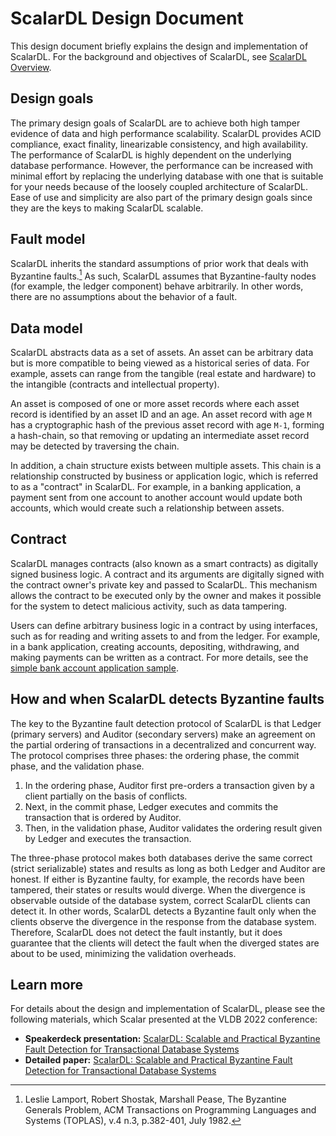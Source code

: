 # ScalarDL Design Document

This design document briefly explains the design and implementation of ScalarDL. For the background and objectives of ScalarDL, see [ScalarDL Overview](overview.mdx).

## Design goals

The primary design goals of ScalarDL are to achieve both high tamper evidence of data and high performance scalability. ScalarDL provides ACID compliance, exact finality, linearizable consistency, and high availability. The performance of ScalarDL is highly dependent on the underlying database performance. However, the performance can be increased with minimal effort by replacing the underlying database with one that is suitable for your needs because of the loosely coupled architecture of ScalarDL. Ease of use and simplicity are also part of the primary design goals since they are the keys to making ScalarDL scalable.

## Fault model

ScalarDL inherits the standard assumptions of prior work that deals with Byzantine faults.[^1] As such, ScalarDL assumes that Byzantine-faulty nodes (for example, the ledger component) behave arbitrarily. In other words, there are no assumptions about the behavior of a fault.

## Data model

ScalarDL abstracts data as a set of assets. An asset can be arbitrary data but is more compatible to being viewed as a historical series of data. For example, assets can range from the tangible (real estate and hardware) to the intangible (contracts and intellectual property).

An asset is composed of one or more asset records where each asset record is identified by an asset ID and an age. An asset record with age `M` has a cryptographic hash of the previous asset record with age `M-1`, forming a hash-chain, so that removing or updating an intermediate asset record may be detected by traversing the chain.

In addition, a chain structure exists between multiple assets. This chain is a relationship constructed by business or application logic, which is referred to as a "contract" in ScalarDL. For example, in a banking application, a payment sent from one account to another account would update both accounts, which would create such a relationship between assets.

## Contract

ScalarDL manages contracts (also known as a smart contracts) as digitally signed business logic. A contract and its arguments are digitally signed with the contract owner's private key and passed to ScalarDL. This mechanism allows the contract to be executed only by the owner and makes it possible for the system to detect malicious activity, such as data tampering.

Users can define arbitrary business logic in a contract by using interfaces, such as for reading and writing assets to and from the ledger. For example, in a bank application, creating accounts, depositing, withdrawing, and making payments can be written as a contract. For more details, see the [simple bank account application sample](applications/simple-bank-account/README.mdx).

## How and when ScalarDL detects Byzantine faults

The key to the Byzantine fault detection protocol of ScalarDL is that Ledger (primary servers) and Auditor (secondary servers) make an agreement on the partial ordering of transactions in a decentralized and concurrent way. The protocol comprises three phases: the ordering phase, the commit phase, and the validation phase. 

1. In the ordering phase, Auditor first pre-orders a transaction given by a client partially on the basis of conflicts. 
2. Next, in the commit phase, Ledger executes and commits the transaction that is ordered by Auditor.
3. Then, in the validation phase, Auditor validates the ordering result given by Ledger and executes the transaction.

The three-phase protocol makes both databases derive the same correct (strict serializable) states and results as long as both Ledger and Auditor are honest. If either is Byzantine faulty, for example, the records have been tampered, their states or results would diverge. When the divergence is observable outside of the database system, correct ScalarDL clients can detect it. In other words, ScalarDL detects a Byzantine fault only when the clients observe the divergence in the response from the database system. Therefore, ScalarDL does not detect the fault instantly, but it does guarantee that the clients will detect the fault when the diverged states are about to be used, minimizing the validation overheads.

## Learn more

For details about the design and implementation of ScalarDL, please see the following materials, which Scalar presented at the VLDB 2022 conference:

- **Speakerdeck presentation:** [ScalarDL: Scalable and Practical Byzantine Fault Detection for Transactional Database Systems](https://speakerdeck.com/scalar/scalar-dl-scalable-and-practical-byzantine-fault-detection-for-transactional-database-systems-vldb22)
- **Detailed paper:** [ScalarDL: Scalable and Practical Byzantine Fault Detection for Transactional Database Systems](https://www.vldb.org/pvldb/vol15/p1324-yamada.pdf)

[^1]: Leslie Lamport, Robert Shostak, Marshall Pease, The Byzantine Generals Problem, ACM Transactions on Programming Languages and Systems (TOPLAS), v.4 n.3, p.382-401, July 1982.
